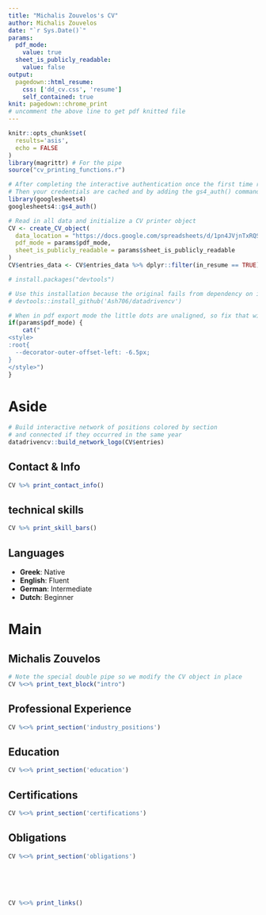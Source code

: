 ```yaml
---
title: "Michalis Zouvelos's CV"
author: Michalis Zouvelos
date: "`r Sys.Date()`"
params:
  pdf_mode:
    value: true
  sheet_is_publicly_readable:
    value: false
output:
  pagedown::html_resume:    
    css: ['dd_cv.css', 'resume']
    self_contained: true
knit: pagedown::chrome_print 
# uncomment the above line to get pdf knitted file
---
```


```r
knitr::opts_chunk$set(
  results='asis', 
  echo = FALSE
)
library(magrittr) # For the pipe
source("cv_printing_functions.r")

# After completing the interactive authentication once the first time running gs4_auth in your console
# Then your credentials are cached and by adding the gs4_auth() command in the rmd it authenticates when knitting
library(googlesheets4)
googlesheets4::gs4_auth()

# Read in all data and initialize a CV printer object
CV <- create_CV_object(
  data_location = "https://docs.google.com/spreadsheets/d/1pn4JVjnTxRQS3xTAdtuWgpJKMbh6iGoVeWycmVFM7e8/edit#gid=917338460",  
  pdf_mode = params$pdf_mode,
  sheet_is_publicly_readable = params$sheet_is_publicly_readable
)
CV$entries_data <- CV$entries_data %>% dplyr::filter(in_resume == TRUE)
```

```r
# install.packages("devtools")

# Use this installation because the original fails from dependency on icon package
# devtools::install_github('Ash706/datadrivencv')
```


```r
# When in pdf export mode the little dots are unaligned, so fix that with some conditional CSS.
if(params$pdf_mode) {
    cat("
<style>
:root{
  --decorator-outer-offset-left: -6.5px;
}
</style>")
}
```


Aside
================================================================================

```r
# Build interactive network of positions colored by section
# and connected if they occurred in the same year
datadrivencv::build_network_logo(CV$entries)
```


Contact & Info {#contact}
--------------------------------------------------------------------------------

```r
CV %>% print_contact_info()
```



technical skills {#skills}
--------------------------------------------------------------------------------

```r
CV %>% print_skill_bars()
```


Languages 
--------------------------------------------------------------------------------

- **Greek**:   Native
- **English**: Fluent
- **German**:  Intermediate
- **Dutch**:   Beginner





Main
================================================================================

Michalis Zouvelos {#title}
--------------------------------------------------------------------------------

```r
# Note the special double pipe so we modify the CV object in place
CV %<>% print_text_block("intro") 
```


Professional Experience {data-icon=suitcase}
--------------------------------------------------------------------------------


```r
CV %<>% print_section('industry_positions')
```



Education {data-icon=graduation-cap data-concise=true}
--------------------------------------------------------------------------------

```r
CV %<>% print_section('education')
```





Certifications {data-icon=certificate}
--------------------------------------------------------------------------------

```r
CV %<>% print_section('certifications')
```

Obligations {data-icon=stamp}
--------------------------------------------------------------------------------

```r
CV %<>% print_section('obligations')
```



<!-- These breaks just force a new page so section doesnt get cut off -->
<br>
<br>
<br>

```r
CV %<>% print_links()
```
